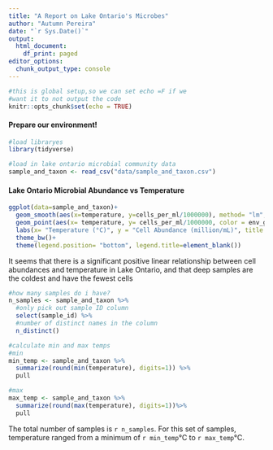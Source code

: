 ```yaml
---
title: "A Report on Lake Ontario's Microbes"
author: "Autumn Pereira"
date: "`r Sys.Date()`"
output:
  html_document:
    df_print: paged
editor_options: 
  chunk_output_type: console
---
```


```r
#this is global setup,so we can set echo =F if we
#want it to not output the code 
knitr::opts_chunk$set(echo = TRUE)
```

#### Prepare our environment!

```r
#load libraryes
library(tidyverse)
```

```r
#load in lake ontario microbial community data
sample_and_taxon <- read_csv("data/sample_and_taxon.csv")

```

#### Lake Ontario Microbial Abundance vs Temperature

```r
ggplot(data=sample_and_taxon)+
  geom_smooth(aes(x=temperature, y=cells_per_ml/1000000), method= "lm", color = "grey30")+
  geom_point(aes(x= temperature, y= cells_per_ml/1000000, color = env_group), size = 0.75)+
  labs(x= "Temperature (°C)", y = "Cell Abundance (million/mL)", title = "Relationship Between Cell Abundances and Temperature in Lake Ontario")+
  theme_bw()+
  theme(legend.position= "bottom", legend.title=element_blank())
```

It seems that there is a significant positive linear relationship between cell abundances and temperature in Lake Ontario, and that deep samples are the coldest and have the fewest cells

```r
#how many samples do i have?
n_samples <- sample_and_taxon %>%
  #only pick out sample ID column
  select(sample_id) %>%
  #number of distinct names in the column
  n_distinct()

#calculate min and max temps
#min
min_temp <- sample_and_taxon %>%
  summarize(round(min(temperature), digits=1)) %>%
  pull

#max
max_temp <- sample_and_taxon %>%
  summarize(round(max(temperature), digits=1))%>%
  pull
```

The total number of samples is `r n_samples`. For this set of samples, temperature ranged from a minimum of `r min_temp`°C to `r max_temp`°C.
